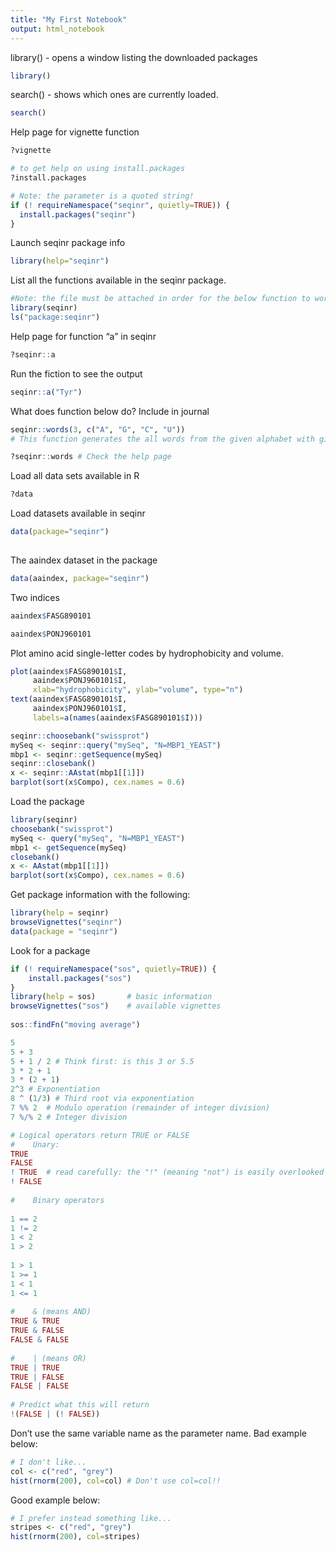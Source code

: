 ```yaml
---
title: "My First Notebook"
output: html_notebook
---
```


library() - opens a window listing the downloaded packages
```r
library()
```

search() - shows which ones are currently loaded.
```r
search()
```

Help page for vignette function
```r
?vignette
```


```r
# to get help on using install.packages
?install.packages

# Note: the parameter is a quoted string!
if (! requireNamespace("seqinr", quietly=TRUE)) {
  install.packages("seqinr")
}
```

Launch seqinr package info
```r
library(help="seqinr") 
```


List all the functions available in the seqinr package.
```r
#Note: the file must be attached in order for the below function to work 
library(seqinr)
ls("package:seqinr")
```

Help page for function "a" in seqinr
```r
?seqinr::a 
```


Run the fiction to see the output
```r
seqinr::a("Tyr")
```

What does function below do? Include in journal
```r
seqinr::words(3, c("A", "G", "C", "U"))
# This function generates the all words from the given alphabet with given length. In this example, our alphabet is AGCU, and the length is 3, so we can generate all combination of codons.

?seqinr::words # Check the help page
```

Load all data sets available in R
```r
?data
```

Load datasets available in seqinr
```r
data(package="seqinr") 
  
```


The aaindex dataset in the package
```r
data(aaindex, package="seqinr") 
```

Two indices
```r
aaindex$FASG890101 
```

```r
aaindex$PONJ960101 
```

Plot amino acid single-letter codes by hydrophobicity and volume.
```r
plot(aaindex$FASG890101$I,
     aaindex$PONJ960101$I,
     xlab="hydrophobicity", ylab="volume", type="n")
text(aaindex$FASG890101$I,
     aaindex$PONJ960101$I,
     labels=a(names(aaindex$FASG890101$I)))
```

```r
seqinr::choosebank("swissprot")
mySeq <- seqinr::query("mySeq", "N=MBP1_YEAST")
mbp1 <- seqinr::getSequence(mySeq)
seqinr::closebank()
x <- seqinr::AAstat(mbp1[[1]])
barplot(sort(x$Compo), cex.names = 0.6)
```


Load the package
```r
library(seqinr)
choosebank("swissprot")
mySeq <- query("mySeq", "N=MBP1_YEAST")
mbp1 <- getSequence(mySeq)
closebank()
x <- AAstat(mbp1[[1]])
barplot(sort(x$Compo), cex.names = 0.6)
```

Get package information with the following:
```r
library(help = seqinr)
browseVignettes("seqinr")
data(package = "seqinr")
```


Look for a package
```r
if (! requireNamespace("sos", quietly=TRUE)) {
    install.packages("sos")
}
library(help = sos)       # basic information
browseVignettes("sos")    # available vignettes
 
sos::findFn("moving average")
```


```r
5
5 + 3
5 + 1 / 2 # Think first: is this 3 or 5.5
3 * 2 + 1
3 * (2 + 1)
2^3 # Exponentiation
8 ^ (1/3) # Third root via exponentiation
7 %% 2  # Modulo operation (remainder of integer division)
7 %/% 2 # Integer division

# Logical operators return TRUE or FALSE
#    Unary:
TRUE
FALSE
! TRUE  # read carefully: the "!" (meaning "not") is easily overlooked
! FALSE
 
#    Binary operators
 
1 == 2
1 != 2
1 < 2
1 > 2
 
1 > 1
1 >= 1
1 < 1
1 <= 1
 
#    & (means AND)
TRUE & TRUE
TRUE & FALSE
FALSE & FALSE
 
#    | (means OR)
TRUE | TRUE
TRUE | FALSE
FALSE | FALSE
 
# Predict what this will return
!(FALSE | (! FALSE))
```

Don't use the same variable name as the parameter name.
Bad example below:
```r
# I don't like...
col <- c("red", "grey")
hist(rnorm(200), col=col) # Don't use col=col!!
```

Good example below:
```r
# I prefer instead something like...
stripes <- c("red", "grey")
hist(rnorm(200), col=stripes)
```